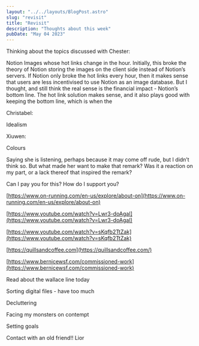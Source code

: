 ```yaml
---
layout: "../../layouts/BlogPost.astro"
slug: "revisit"
title: "Revisit"
description: "Thoughts about this week"
pubDate: "May 04 2023"
---
```



Thinking about the topics discussed with Chester:


Notion Images whose hot links change in the hour. Initially, this broke the theory of Notion storing the images on the client side instead of Notion’s servers. If Notion only broke the hot links every hour, then it makes sense that users are less incentivised to use Notion as an image database. But I thought, and still think the real sense is the financial impact - Notion’s bottom line. The hot link solution makes sense, and it also plays good with keeping the bottom line, which is when the 


Christabel:


Idealism


Xiuwen:


Colours


Saying she is listening, perhaps because it may come off rude, but I didn’t think so. But what made her want to make that remark? Was it a reaction on my part, or a lack thereof that inspired the remark?


Can I pay you for this? How do I support you?


[https://www.on-running.com/en-us/explore/about-on](https://www.on-running.com/en-us/explore/about-on)


[https://www.youtube.com/watch?v=Lwr3-doAgaI](https://www.youtube.com/watch?v=Lwr3-doAgaI)


[https://www.youtube.com/watch?v=sKqfb2TtZak](https://www.youtube.com/watch?v=sKqfb2TtZak)


[https://quillsandcoffee.com](https://quillsandcoffee.com/)


[https://www.bernicewsf.com/commissioned-work](https://www.bernicewsf.com/commissioned-work)


Read about the wallace line today


Sorting digital files - have too much


Decluttering


Facing my monsters on contempt


Setting goals


Contact with an old friend!! Lior

